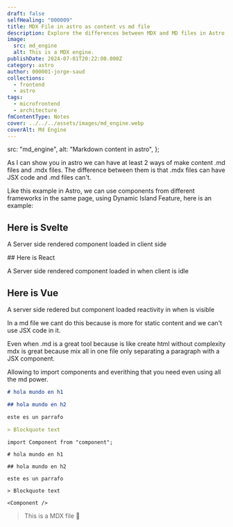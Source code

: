 ```yaml
---
draft: false
selfHealing: "000009"
title: MDX File in astro as content vs md file
description: Explore the differences between MDX and MD files in Astro, and learn how to leverage JSX for dynamic content integration.
image:
  src: md_engine
  alt: This is a MDX engine.
publishDate: 2024-07-01T20:22:00.000Z
category: astro
author: 000001-jorge-saud
collections:
  - frontend
  - astro
tags:
  - microfrontend
  - architecture
fmContentType: Notes
cover: ../../../assets/images/md_engine.webp
coverAlt: Md Engine
---
```


  src: "md_engine",
  alt: "Markdown content in astro",
};

As I can show you in astro we can have at least 2 ways of make content .md files and .mdx files. The difference between them is that .mdx files can have JSX code and .md files can't.

Like this example in Astro, we can use components from different frameworks in the same page, using Dynamic Island Feature, here is an example:

## Here is Svelte

A Server side rendered component loaded in client side
<div>
<ButtonSvelte client:load></ButtonSvelte>
</div>
## Here is React

A Server side rendered component loaded in when client is idle
<div>
<ButtonReact
  client:idle
  title="Increment Count React"
/>
</div>
<div class="h-screen"></div>

## Here is Vue

A server side redered but component loaded reactivity in when is visible
<div>
<ButtonVue client:visible />
</div>
In a md file we cant do this because is more for static content and we can't use JSX code in it.

Even when .md is a great tool because is like create html without complexity mdx is great because mix all in one file only separating a paragraph with a JSX component.

Allowing to import components and everithing that you need even using all the md power.

```md
# hola mundo en h1

## hola mundo en h2

este es un parrafo

> Blockquote text
```

```mdx
import Component from "component";

# hola mundo en h1

## hola mundo en h2

este es un parrafo

> Blockquote text

<Component />
```

> This is a MDX file 💌

